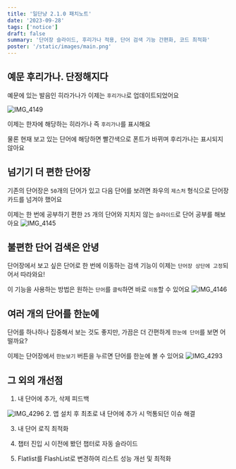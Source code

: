 ```yaml
---
title: '일단냥 2.1.0 패치노트'
date: '2023-09-28'
tags: ['notice']
draft: false
summary: '단어장 슬라이드, 후리가나 적용, 단어 검색 기능 간편화, 코드 최적화'
poster: '/static/images/main.png'
---
```


## 예문 후리가나. 단정해지다

예문에 있는 발음인 히라가나가 이제는 `후리가나`로 업데이트되었어요

![IMG_4149](https://github.com/dnd-side-project/dnd-8th-10-frontend/assets/77488652/a657afe8-fc9f-4edf-a159-d6ee4167d47f)

이제는 한자에 해당하는 히라가나 즉 `후리가나`를 표시해요

물론 현재 보고 있는 단어에 해당하면 빨간색으로 폰트가 바뀌며 후리가나는 표시되지 않아요

## 넘기기 더 편한 단어장

기존의 단어장은 `50`개의 단어가 있고 다음 단어를 보려면 좌우의 `제스처` 형식으로 단어장 카드를 넘겨야 했어요

이제는 한 번에 공부하기 편한 `25` 개의 단어와 지치지 않는 `슬라이드`로 단어 공부를 해보아요
![IMG_4145](https://github.com/dnd-side-project/dnd-8th-10-frontend/assets/77488652/9ebf07fe-9de9-4607-b591-0afb19e9f835)

## 불편한 단어 검색은 안녕

단어장에서 보고 싶은 단어로 한 번에 이동하는 검색 기능이 이제는 `단어장 상단에 고정`되어서 따라와요!

이 기능을 사용하는 방법은 원하는 `단어`를 `클릭`하면 바로 `이동`할 수 있어요
![IMG_4146](https://github.com/dnd-side-project/dnd-8th-10-frontend/assets/77488652/c51fb8f8-aebe-4a87-ba21-7d41ead900ce)

## 여러 개의 단어를 한눈에

단어를 하나하나 집중해서 보는 것도 좋지만, 가끔은 더 간편하게 `한눈에 단어`를 보면 어떨까요?

이제는 단어장에서 `한눈보기` 버튼을 누르면 단어를 한눈에 볼 수 있어요
![IMG_4293](https://github.com/dnd-side-project/dnd-8th-10-frontend/assets/77488652/7b033bca-50bc-479b-901d-7f821f365c8c)

## 그 외의 개선점

1. 내 단어에 추가, 삭제 피드백

![IMG_4296](https://github.com/dnd-side-project/dnd-8th-10-frontend/assets/77488652/0edeb296-4da6-400a-b8fc-acc8de6d71fd) 2. 앱 설치 후 최초로 내 단어에 추가 시 먹통되던 이슈 해결

3. 내 단어 로직 최적화

4. 챕터 진입 시 이전에 봤던 챕터로 자동 슬라이드

5. Flatlist를 FlashList로 변경하여 리스트 성능 개선 및 최적화
